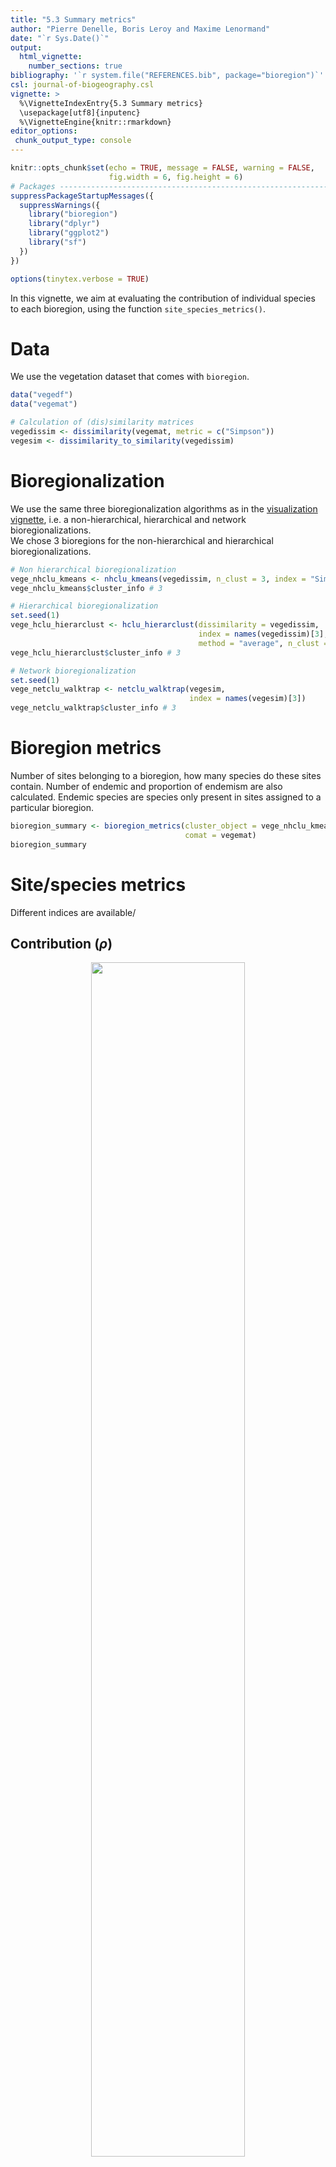 ```yaml
---
title: "5.3 Summary metrics"
author: "Pierre Denelle, Boris Leroy and Maxime Lenormand"
date: "`r Sys.Date()`"
output: 
  html_vignette:
    number_sections: true
bibliography: '`r system.file("REFERENCES.bib", package="bioregion")`' 
csl: journal-of-biogeography.csl    
vignette: >
  %\VignetteIndexEntry{5.3 Summary metrics}
  \usepackage[utf8]{inputenc}
  %\VignetteEngine{knitr::rmarkdown}
editor_options: 
 chunk_output_type: console
---
```


```r
knitr::opts_chunk$set(echo = TRUE, message = FALSE, warning = FALSE,
                      fig.width = 6, fig.height = 6)
# Packages --------------------------------------------------------------------
suppressPackageStartupMessages({
  suppressWarnings({
    library("bioregion")
    library("dplyr")
    library("ggplot2")
    library("sf")
  })
})

options(tinytex.verbose = TRUE)
```

In this vignette, we aim at evaluating the contribution of individual species
to each bioregion, using the function `site_species_metrics()`.

# Data  
We use the vegetation dataset that comes with `bioregion`.

```r
data("vegedf")
data("vegemat")

# Calculation of (dis)similarity matrices
vegedissim <- dissimilarity(vegemat, metric = c("Simpson"))
vegesim <- dissimilarity_to_similarity(vegedissim)
```

# Bioregionalization
We use the same three bioregionalization algorithms as in the
[visualization vignette](https://biorgeo.github.io/bioregion/articles/a5_visualization.html),
i.e. a non-hierarchical, hierarchical and network bioregionalizations.  
We chose 3 bioregions for the non-hierarchical and hierarchical
bioregionalizations.
<br>

```r
# Non hierarchical bioregionalization
vege_nhclu_kmeans <- nhclu_kmeans(vegedissim, n_clust = 3, index = "Simpson")
vege_nhclu_kmeans$cluster_info # 3

# Hierarchical bioregionalization
set.seed(1)
vege_hclu_hierarclust <- hclu_hierarclust(dissimilarity = vegedissim,
                                          index = names(vegedissim)[3],
                                          method = "average", n_clust = 3)
vege_hclu_hierarclust$cluster_info # 3

# Network bioregionalization
set.seed(1)
vege_netclu_walktrap <- netclu_walktrap(vegesim,
                                        index = names(vegesim)[3])
vege_netclu_walktrap$cluster_info # 3
```

# Bioregion metrics

Number of sites belonging to a bioregion, how many species do these sites
contain. Number of endemic and proportion of endemism are also calculated.
Endemic species are species only present in sites assigned to a particular
bioregion.

```r
bioregion_summary <- bioregion_metrics(cluster_object = vege_nhclu_kmeans,
                                       comat = vegemat)
bioregion_summary
```

# Site/species metrics

Different indices are available/

## Contribution ($\rho$)
<center>
<img align="bottom" width="70%" height="70%" src="../man/figures/zscore_scheme.svg">
</center> 

<br>

The contribution index $\rho$ is calculated for each species x bioregion combination, following [@Lenormand2019].
<br>
Its formula is the following:

$$\rho_{ij} = \frac{n_{ij} - \frac{n_i n_j}{n}}{\sqrt{\frac{n - n_j}{n-1} (1-\frac{n_j}{n}) \frac{n_i n_j}{n}}}$$
with $n$ the number of sites, $n_i$ the number of sites in which species $i$
is present, $n_j$ the number of sites belonging to the bioregion $j$, $n_ij$
the number of occurrences of species $i$ in sites belonging to the bioregion
$j$.

## Cz statistics

`Cz` metrics are derived from [@Guimera2005].
Their respective formula are:
$$C_i = 1 - \sum_{s=1}^{N_M}{{(\frac{k_is}{k_i}})^2}$$

where $k_{is}$ is the number of links of node (species or site) $i$
to nodes in bioregion $s$, and $k_i$ is the total degree of node
$i$. The participation coefficient of a node is therefore close to 1 if
its links are uniformly distributed among all the bioregions and 0 if all
its links are within its own bioregion.

And:
$$z_i = \frac{k_i - \overline{k_{si}}}{\sigma_{k_{si}}}$$

where $k_i$ is the number of links of node (species or site) $i$ to
other nodes in its bioregion $s_i$, $\overline{k_{si}}$ is the
average of $k$ over all the nodes in $s_i$, and
$\sigma_{k_{si}}$ is the standard deviation of $k$ in $s_i$.
The within-bioregion degree z-score measures how well-connected node $i$
is to other nodes in the bioregion.

## Running the site_species_metrics function
We can now run the function `site_species_metrics()`.
<br>

```r
contrib_kmeans <- site_species_metrics(vege_nhclu_kmeans, vegemat,
                                       indices = "rho")
contrib_hclu <- site_species_metrics(vege_hclu_hierarclust, vegemat,
                                     indices = "rho")
contrib_netclu <- site_species_metrics(vege_netclu_walktrap, vegemat,
                                       indices = "rho")

# Cz indices
clust_bip <- netclu_greedy(vegedf, bipartite = TRUE)
cz_netclu <- site_species_metrics(cluster_object = clust_bip,  comat = vegemat,
                                  bipartite_link = vegedf, indices = "Cz")
```

`site_species_metrics()` outputs `data.frame` with the contribution metrics available
at the species level.

# Spatial coherence

We use the metric of spatial coherence as in [@Divisek2016], except that we
replace the number of pixels per bioregion with the area of each coherent part.

The spatial coherence is expressed in percentage, and has the following
formula:

$$SC_j = 100 \times \frac{LargestPatch_j}{Area_j}$$

where $j$ is a bioregion.

Here is an example with the vegetation dataset.

```r
# Spatial coherence
vegedissim <- dissimilarity(vegemat)
hclu <- nhclu_kmeans(dissimilarity = vegedissim, n_clust = 4)
vegemap <- map_clusters(hclu, vegesf, write_clusters = TRUE, plot = FALSE)

bioregion_metrics(cluster_object = hclu, comat = vegemat, map = vegemap,
col_bioregion = 2) 
```

The bioregion 4 is almost constituted of one homogeneous block, which is why 
the spatial coherence is very close to 100 %.

```r
ggplot(vegemap) +
  geom_sf(aes(fill = as.factor(K_4))) +
  scale_fill_viridis_d("Bioregion") +
  theme_bw() +
  theme(legend.position = "bottom")
```


# References
